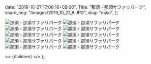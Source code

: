 
  date: "2019-10-27 17:06:16+09:00",
  Title: "那須・那須サファリパーク",
  share_img: "/images/2019_10_27_8.JPG",
  slug: "nasu",
};

![那須・那須サファリパーク](/images/2019_10_27_1.JPG)
![那須・那須サファリパーク](/images/2019_10_27_2.JPG)
![那須・那須サファリパーク](/images/2019_10_27_3.JPG)
![那須・那須サファリパーク](/images/2019_10_27_4.JPG)
![那須・那須サファリパーク](/images/2019_10_27_5.JPG)
![那須・那須サファリパーク](/images/2019_10_27_6.JPG)
![那須・那須サファリパーク](/images/2019_10_27_7.JPG)
![那須・那須サファリパーク](/images/2019_10_27_8.JPG)
![那須・那須サファリパーク](/images/2019_10_27_9.JPG)
![那須・那須サファリパーク](/images/2019_10_27_10.JPG)

  <>
    <Head>
      <title>{meta.Title} | 異郷好実</title>
    </Head>
    <PostLayout meta={meta}>{children}</PostLayout>
  </>
);
